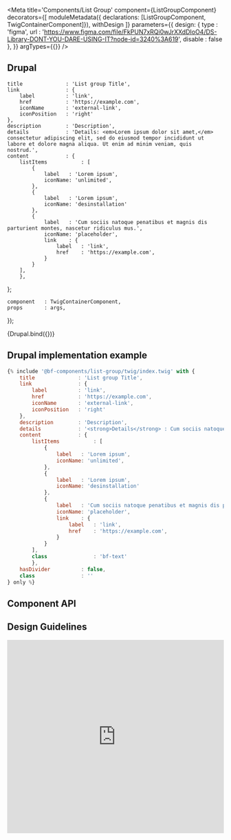 
<Meta
    title='Components/List Group'
    component={ListGroupComponent}
    decorators={[
        moduleMetadata({ declarations: [ListGroupComponent, TwigContainerComponent]}),
        withDesign
    ]}
    parameters={{
        design: {
            type    : 'figma',
            url     : 'https://www.figma.com/file/FkPUN7xRQi0wJrXXdDIoO4/DS-Library-DONT-YOU-DARE-USING-IT?node-id=3240%3A619',
            disable : false
        },
    }}
    argTypes={{}}
/>


## Drupal

    title              : 'List group Title',
    link               : {
        label          : 'link',
        href           : 'https://example.com',
        iconName       : 'external-link',
        iconPosition   : 'right'
    },
    description        : 'Description',
    details            : 'Details: <em>Lorem ipsum dolor sit amet,</em> consectetur adipiscing elit, sed do eiusmod tempor incididunt ut labore et dolore magna aliqua. Ut enim ad minim veniam, quis nostrud.',
    content            : {
        listItems           : [
            {
                label   : 'Lorem ipsum',
                iconName: 'unlimited',
            },
            {
                label   : 'Lorem ipsum',
                iconName: 'desinstallation'
            },
            {
                label   : 'Cum sociis natoque penatibus et magnis dis parturient montes, nascetur ridiculus mus.',
                iconName: 'placeholder',
                link    : {
                    label   : 'link',
                    href    : 'https://example.com',
                }
            }
        ],
        },
};

    component   : TwigContainerComponent,
    props       : args,
});

<Canvas withSource='none'>
    <Story
        name='Drupal'
        height = '300px'
        args={{
            elementPath : 'components/list-group/_doc/template.drupal',
            ...commonProps
        }}
    >
        {Drupal.bind({})}
    </Story>
</Canvas>


## Drupal implementation example

```jsx
{% include '@bf-components/list-group/twig/index.twig' with {
    title              : 'List group Title',
    link               : {
        label          : 'link',
        href           : 'https://example.com',
        iconName       : 'external-link',
        iconPosition   : 'right'
    },
    description        : 'Description',
    details            : '<strong>Details</strong> : Cum sociis natoque penatibus et magnis dis parturient montes, nascetur ridiculus mus',
    content            : {
        listItems           : [
            {
                label   : 'Lorem ipsum',
                iconName: 'unlimited',
            },
            {
                label   : 'Lorem ipsum',
                iconName: 'desinstallation'
            },
            {
                label   : 'Cum sociis natoque penatibus et magnis dis parturient montes, nascetur ridiculus mus.',
                iconName: 'placeholder',
                link    : {
                    label   : 'link',
                    href    : 'https://example.com',
                }
            }
        ],
        class               : 'bf-text'
        },
    hasDivider          : false,
    class               : ''
} only %}
```






## Component API

<Props of={ListGroupComponent} />


## Design Guidelines

<iframe width='100%' height='450' src='https://www.figma.com/embed?embed_host=share&url=https%3A%2F%2Fwww.figma.com%2Ffile%2FFkPUN7xRQi0wJrXXdDIoO4%2FDS-Library-DONT-YOU-DARE-USING-IT%3Fnode-id%3D3240%253A619&chrome=DOCUMENTATION' frameBorder='0' allowFullScreen></iframe>